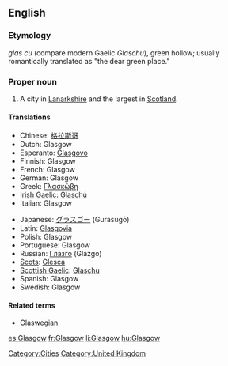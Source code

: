 ==English==

===Etymology===
{{Brythonic.}} ''glas cu'' (compare modern Gaelic ''Glaschu''), green hollow; usually romantically translated as "the dear green place."

===Proper noun===
{{wikipedia}}
{{en-proper noun}}

# A city in [[Lanarkshire]] and the largest in [[Scotland]].

====Translations====
{{trans-top|Glasgow}}
* Chinese: [[格拉斯哥]]
* Dutch: Glasgow
* Esperanto: [[Glasgovo]]
* Finnish: Glasgow
* French: Glasgow
* German: Glasgow
* Greek: [[Γλασκώβη]]
* [[Irish Gaelic]]: [[Glaschú]]
* Italian: Glasgow
{{trans-mid}}
* Japanese: [[グラスゴー]] (Gurasugō)
* Latin: [[Glasgovia]]
* Polish: Glasgow
* Portuguese: Glasgow
* Russian: [[Глазго]] (Glázgo)
* [[Scots]]: [[Glesca]]
* [[Scottish Gaelic]]: [[Glaschu]]
* Spanish: Glasgow
* Swedish: Glasgow
{{trans-bottom}}

====Related terms====
* [[Glaswegian]]

[[Category:Cities]]
[[Category:United Kingdom]]

[[es:Glasgow]]
[[fr:Glasgow]]
[[li:Glasgow]]
[[hu:Glasgow]]